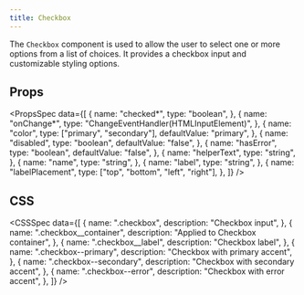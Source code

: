 ```yaml
---
title: Checkbox
---
```


The `Checkbox` component is used to allow the user to select one or more options from a list of choices. It provides a checkbox input and customizable styling options.

<Preview name="Checkbox" />

## Props

<PropsSpec
  data={[
    {
      name: "checked*",
      type: "boolean",
    },
    {
      name: "onChange*",
      type: "ChangeEventHandler(HTMLInputElement)",
    },
    {
      name: "color",
      type: ["primary", "secondary"],
      defaultValue: "primary",
    },
    {
      name: "disabled",
      type: "boolean",
      defaultValue: "false",
    },
    {
      name: "hasError",
      type: "boolean",
      defaultValue: "false",
    },
    {
      name: "helperText",
      type: "string",
    },
    {
      name: "name",
      type: "string",
    },
    {
      name: "label",
      type: "string",
    },
    {
      name: "labelPlacement",
      type: ["top", "bottom", "left", "right"],
    },
  ]}
/>

## CSS

<CSSSpec
  data={[
    {
      name: ".checkbox",
      description: "Checkbox input",
    },
    {
      name: ".checkbox__container",
      description: "Applied to Checkbox container",
    },
    {
      name: ".checkbox__label",
      description: "Checkbox label",
    },
    {
      name: ".checkbox--primary",
      description: "Checkbox with primary accent",
    },
    {
      name: ".checkbox--secondary",
      description: "Checkbox with secondary accent",
    },
    {
      name: ".checkbox--error",
      description: "Checkbox with error accent",
    },
  ]}
/>
